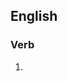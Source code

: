 ==English==

===Verb===
{{head|en|present participle}}

# {{lb|en|computing}} {{present participle of|subclass|lang=en|nocat=1}}